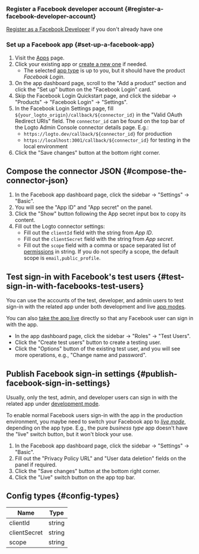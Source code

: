 ### Register a Facebook developer account \{#register-a-facebook-developer-account}

[Register as a Facebook Developer](https://developers.facebook.com/docs/development/register/) if you don't already have one

### Set up a Facebook app \{#set-up-a-facebook-app}

1. Visit the [Apps](https://developers.facebook.com/apps) page.
2. Click your existing app or [create a new one](https://developers.facebook.com/docs/development/create-an-app) if needed.
   - The selected [app type](https://developers.facebook.com/docs/development/create-an-app/app-dashboard/app-types) is up to you, but it should have the product _Facebook Login_.
3. On the app dashboard page, scroll to the "Add a product" section and click the "Set up" button on the "Facebook Login" card.
4. Skip the Facebook Login Quickstart page, and click the sidebar -> "Products" -> "Facebook Login" -> "Settings".
5. In the Facebook Login Settings page, fill `${your_logto_origin}/callback/${connector_id}` in the "Valid OAuth Redirect URIs" field. The `connector_id` can be found on the top bar of the Logto Admin Console connector details page. E.g.:
   - `https://logto.dev/callback/${connector_id}` for production
   - `https://localhost:3001/callback/${connector_id}` for testing in the local environment
6. Click the "Save changes" button at the bottom right corner.

## Compose the connector JSON \{#compose-the-connector-json}

1. In the Facebook app dashboard page, click the sidebar -> "Settings" -> "Basic".
2. You will see the "App ID" and "App secret" on the panel.
3. Click the "Show" button following the App secret input box to copy its content.
4. Fill out the Logto connector settings:
   - Fill out the `clientId` field with the string from _App ID_.
   - Fill out the `clientSecret` field with the string from _App secret_.
   - Fill out the `scope` field with a comma or space separated list of [permissions](https://developers.facebook.com/docs/permissions/reference) in string. If you do not specify a scope, the default scope is `email,public_profile`.

## Test sign-in with Facebook's test users \{#test-sign-in-with-facebooks-test-users}

You can use the accounts of the test, developer, and admin users to test sign-in with the related app under both development and live [app modes](https://developers.facebook.com/docs/development/build-and-test/app-modes).

You can also [take the app live](https://developers.facebook.com/docs/development/build-and-test/app-modes#live-mode) directly so that any Facebook user can sign in with the app.

- In the app dashboard page, click the sidebar -> "Roles" -> "Test Users".
- Click the "Create test users" button to create a testing user.
- Click the "Options" button of the existing test user, and you will see more operations, e.g., "Change name and password".

## Publish Facebook sign-in settings \{#publish-facebook-sign-in-settings}

Usually, only the test, admin, and developer users can sign in with the related app under [development mode](https://developers.facebook.com/docs/development/build-and-test/app-modes#development-mode).

To enable normal Facebook users sign-in with the app in the production environment, you maybe need to switch your Facebook app to _[live mode](https://developers.facebook.com/docs/development/build-and-test/app-modes#live-mode)_, depending on the app type.
E.g., the pure _business type_ app doesn't have the "live" switch button, but it won't block your use.

1. In the Facebook app dashboard page, click the sidebar -> "Settings" -> "Basic".
2. Fill out the "Privacy Policy URL" and "User data deletion" fields on the panel if required.
3. Click the "Save changes" button at the bottom right corner.
4. Click the "Live" switch button on the app top bar.

## Config types \{#config-types}

| Name         | Type   |
| ------------ | ------ |
| clientId     | string |
| clientSecret | string |
| scope        | string |
